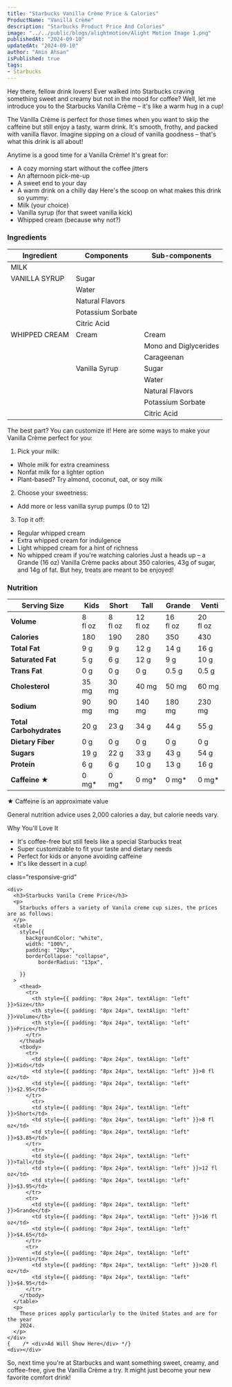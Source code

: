 ```yaml
---
title: "Starbucks Vanilla Crème Price & Calories"
ProductName: "Vanilla Crème" 
description: "Starbucks Product Price And Colories"
image: "../../public/blogs/alightmotion/Alight Motion Image 1.png"
publishedAt: "2024-09-10"
updatedAt: "2024-09-10"
author: "Amin Ahsan"
isPublished: true
tags:
- Starbucks
---
```


Hey there, fellow drink lovers! Ever walked into Starbucks craving something sweet and creamy but not in the mood for coffee? Well, let me introduce you to the Starbucks Vanilla Crème – it's like a warm hug in a cup!
 
The Vanilla Crème is perfect for those times when you want to skip the caffeine but still enjoy a tasty, warm drink. It's smooth, frothy, and packed with vanilla flavor. Imagine sipping on a cloud of vanilla goodness – that's what this drink is all about!

Anytime is a good time for a Vanilla Crème! It's great for:
- A cozy morning start without the coffee jitters
- An afternoon pick-me-up
- A sweet end to your day
- A warm drink on a chilly day
Here's the scoop on what makes this drink so yummy:
- Milk (your choice)
- Vanilla syrup (for that sweet vanilla kick)
- Whipped cream (because why not?)
### Ingredients
| Ingredient     | Components        | Sub-components                             |
|----------------|-------------------|--------------------------------------------|
| MILK           |                   |                                            |
| VANILLA SYRUP  | Sugar             |                                            |
|                | Water             |                                            |
|                | Natural Flavors   |                                            |
|                | Potassium Sorbate |                                            |
|                | Citric Acid       |                                            |
| WHIPPED CREAM  | Cream             | Cream                                      |
|                |                   | Mono and Diglycerides                      |
|                |                   | Carageenan                                 |
|                | Vanilla Syrup     | Sugar                                      |
|                |                   | Water                                      |
|                |                   | Natural Flavors                            |
|                |                   | Potassium Sorbate                          |
|                |                   | Citric Acid                                |

The best part? You can customize it! Here are some ways to make your Vanilla Crème perfect for you:
1. Pick your milk:
 - Whole milk for extra creaminess
 - Nonfat milk for a lighter option
 - Plant-based? Try almond, coconut, oat, or soy milk
2. Choose your sweetness:
 - Add more or less vanilla syrup pumps (0 to 12)
3. Top it off:
- Regular whipped cream
- Extra whipped cream for indulgence
- Light whipped cream for a hint of richness
- No whipped cream if you're watching calories
Just a heads up – a Grande (16 oz) Vanilla Crème packs about 350 calories, 43g of sugar, and 14g of fat. But hey, treats are meant to be enjoyed!
### Nutrition
| Serving Size      | Kids        | Short       | Tall        | Grande      | Venti       |
|-------------------|-------------|-------------|-------------|-------------|-------------|
| **Volume**        |8 <br/> fl oz|8 <br/> fl oz|12 <br/>fl oz|16 <br/>fl oz|20 <br/>fl oz|
| **Calories**      | 180         | 190         | 280         | 350         | 430         |
| **Total Fat**     | 9 g         | 9 g         | 12 g        | 14  g       | 16  g       |
| **Saturated Fat** | 5 g         | 6 g         | 12 g        | 9 g         | 10  g       |
| **Trans Fat**     | 0 g         | 0 g         | 0  g        | 0.5  g      | 0.5  g      |
| **Cholesterol**   | 35 mg       | 30 mg       | 40  mg      | 50  mg      | 60  mg      |
| **Sodium**        | 90 mg       | 90  mg      | 140  mg     | 180   mg    | 230  mg     |
| **Total Carbohydrates** | 20 g  | 23  g       | 34  g       | 44  g       | 55  g       |
| **Dietary Fiber** | 0 g         | 0 g         | 0 g         | 0 g         | 0 g         |
| **Sugars**        | 19 g        | 22 g        | 33 g        | 43  g       | 54  g       |
| **Protein**       | 6 g         | 6  g        | 10 g        | 13  g       | 16  g       |
| **Caffeine ★**    | 0 mg*      | 0 mg*       | 0 mg*       | 0 mg*       | 0 mg*       |


★ Caffeine is an approximate value

General nutrition advice uses 2,000 calories a day, but calorie needs vary. 

Why You'll Love It
- It's coffee-free but still feels like a special Starbucks treat
- Super customizable to fit your taste and dietary needs
- Perfect for kids or anyone avoiding caffeine
- It's like dessert in a cup!
  
<style jsx>{`
  .table-container {
    overflow-x: auto;
    position: relative;
  }
  .table-container table {
    border-collapse: collapse;
    width: 30%;
  }
  .table-container th,
  .table-container td {
    border: 1px solid #ddd;
    padding: 2px;
    min-width: 30px;
    font-size: 11px;
  }
  .table-container th:first-child,
  .table-container td:first-child {
    position: sticky;
    left: 0;
    background-color: white;
    z-index: 1;
  }
  @media (max-width: 768px) {
    .table-container th:not(:first-child),
    .table-container td:not(:first-child) {
      min-width: 50px;
    }
  }
`}</style>

<style jsx>{`
  @media (min-width: 768px) {
    .responsive-grid {
      display: grid;
      grid-template-columns: 1fr 1fr;
    }
  }
`}</style>

<div
  style={{
    backgroundColor: "#cee3de",
    borderLeft: "3px solid #0c7556",
   padding: "20px",
    paddingTop: "13px", // Add padding to the top
        display: "grid",
        height: "fit-content",
      }} 
      
  class="responsive-grid"

>
    <div>
      <h3>Starbucks Vanila Creme Price</h3>
      <p>
        Starbucks offers a variety of Vanila creme cup sizes, the prices are as follows:
      </p>
      <table
        style={{
          backgroundColor: "white",
          width: "100%",
          padding: "20px",
          borderCollapse: "collapse",
              borderRadius: "13px",
          
        }}
      >
        <thead>
          <tr>
            <th style={{ padding: "8px 24px", textAlign: "left" }}>Size</th>
            <th style={{ padding: "8px 24px", textAlign: "left" }}>Volume</th>
            <th style={{ padding: "8px 24px", textAlign: "left" }}>Price</th>
          </tr>
        </thead>
        <tbody>
          <tr>
            <td style={{ padding: "8px 24px", textAlign: "left" }}>Kids</td>
            <td style={{ padding: "8px 24px", textAlign: "left" }}>8 fl oz</td>
            <td style={{ padding: "8px 24px", textAlign: "left" }}>$2.95</td>
          </tr>
            <tr>
            <td style={{ padding: "8px 24px", textAlign: "left" }}>Short</td>
            <td style={{ padding: "8px 24px", textAlign: "left" }}>8 fl oz</td>
            <td style={{ padding: "8px 24px", textAlign: "left" }}>$3.85</td>
          </tr>
            <tr>
            <td style={{ padding: "8px 24px", textAlign: "left" }}>Tall</td>
            <td style={{ padding: "8px 24px", textAlign: "left" }}>12 fl oz</td>
            <td style={{ padding: "8px 24px", textAlign: "left" }}>$3.95</td>
          </tr>
          <tr>
            <td style={{ padding: "8px 24px", textAlign: "left" }}>Grande</td>
            <td style={{ padding: "8px 24px", textAlign: "left" }}>16 fl oz</td>
            <td style={{ padding: "8px 24px", textAlign: "left" }}>$4.65</td>
          </tr>
          <tr>
            <td style={{ padding: "8px 24px", textAlign: "left" }}>Venti</td>
            <td style={{ padding: "8px 24px", textAlign: "left" }}>20 fl oz</td>
            <td style={{ padding: "8px 24px", textAlign: "left" }}>$4.95</td>
          </tr>
        </tbody>
      </table>
      <p>
        These prices apply particularly to the United States and are for the year
        2024.
      </p>
    </div>
    {    /* <div>Ad Will Show Here</div> */}
    <div></div>
  </div>
  So, next time you're at Starbucks and want something sweet, creamy, and coffee-free, give the Vanilla Crème a try.
It might just become your new favorite comfort drink!